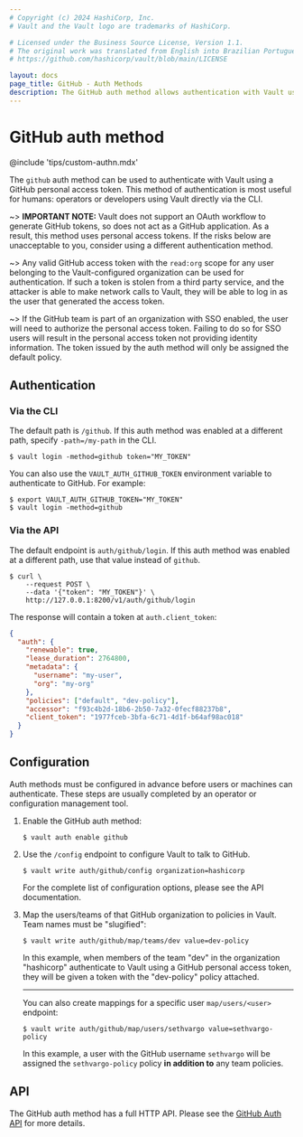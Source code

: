 ```yaml
---
# Copyright (c) 2024 HashiCorp, Inc.
# Vault and the Vault logo are trademarks of HashiCorp.

# Licensed under the Business Source License, Version 1.1.
# The original work was translated from English into Brazilian Portuguese.
# https://github.com/hashicorp/vault/blob/main/LICENSE

layout: docs
page_title: GitHub - Auth Methods
description: The GitHub auth method allows authentication with Vault using GitHub.
---
```


# GitHub auth method

@include 'tips/custom-authn.mdx'

The `github` auth method can be used to authenticate with Vault using a GitHub
personal access token. This method of authentication is most useful for humans:
operators or developers using Vault directly via the CLI.

~> **IMPORTANT NOTE:** Vault does not support an OAuth workflow to generate
GitHub tokens, so does not act as a GitHub application. As a result, this method
uses personal access tokens. If the risks below are unacceptable to you, consider
using a different authentication method.

~> Any valid GitHub access token with the `read:org` scope for any user belonging
to the Vault-configured organization can be used for authentication. If such a
token is stolen from a third party service, and the attacker is able to make
network calls to Vault, they will be able to log in as the user that generated
the access token.

~> If the GitHub team is part of an organization with SSO enabled, the user will
need to authorize the personal access token. Failing to do so for SSO users will
result in the personal access token not providing identity information. The token
issued by the auth method will only be assigned the default policy.

## Authentication

### Via the CLI

The default path is `/github`. If this auth method was enabled at a different
path, specify `-path=/my-path` in the CLI.

```shell-session
$ vault login -method=github token="MY_TOKEN"
```

You can also use the `VAULT_AUTH_GITHUB_TOKEN` environment variable to authenticate to GitHub. For example:

```shell-session
$ export VAULT_AUTH_GITHUB_TOKEN="MY_TOKEN"
$ vault login -method=github
```

### Via the API

The default endpoint is `auth/github/login`. If this auth method was enabled
at a different path, use that value instead of `github`.

```shell-session
$ curl \
    --request POST \
    --data '{"token": "MY_TOKEN"}' \
    http://127.0.0.1:8200/v1/auth/github/login
```

The response will contain a token at `auth.client_token`:

```json
{
  "auth": {
    "renewable": true,
    "lease_duration": 2764800,
    "metadata": {
      "username": "my-user",
      "org": "my-org"
    },
    "policies": ["default", "dev-policy"],
    "accessor": "f93c4b2d-18b6-2b50-7a32-0fecf88237b8",
    "client_token": "1977fceb-3bfa-6c71-4d1f-b64af98ac018"
  }
}
```

## Configuration

Auth methods must be configured in advance before users or machines can
authenticate. These steps are usually completed by an operator or configuration
management tool.

1. Enable the GitHub auth method:

   ```text
   $ vault auth enable github
   ```

1. Use the `/config` endpoint to configure Vault to talk to GitHub.

   ```text
   $ vault write auth/github/config organization=hashicorp
   ```

   For the complete list of configuration options, please see the API
   documentation.

1. Map the users/teams of that GitHub organization to policies in Vault. Team
   names must be "slugified":

   ```text
   $ vault write auth/github/map/teams/dev value=dev-policy
   ```

   In this example, when members of the team "dev" in the organization
   "hashicorp" authenticate to Vault using a GitHub personal access token, they
   will be given a token with the "dev-policy" policy attached.

   ***

   You can also create mappings for a specific user `map/users/<user>`
   endpoint:

   ```text
   $ vault write auth/github/map/users/sethvargo value=sethvargo-policy
   ```

   In this example, a user with the GitHub username `sethvargo` will be
   assigned the `sethvargo-policy` policy **in addition to** any team policies.

## API

The GitHub auth method has a full HTTP API. Please see the
[GitHub Auth API](/vault/api-docs/auth/github) for more
details.
